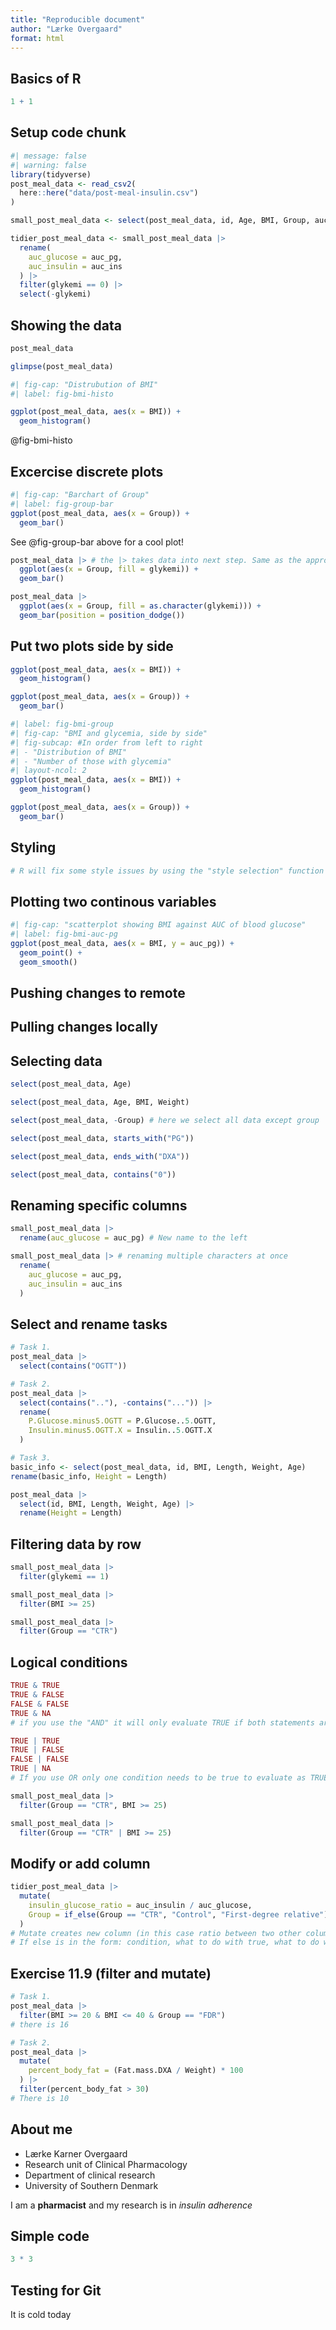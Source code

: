 ```yaml
---
title: "Reproducible document"
author: "Lærke Overgaard"
format: html
---
```


## Basics of R

```r
1 + 1
```
## Setup code chunk

```r
#| message: false
#| warning: false
library(tidyverse)
post_meal_data <- read_csv2(
  here::here("data/post-meal-insulin.csv")
)

small_post_meal_data <- select(post_meal_data, id, Age, BMI, Group, auc_pg, auc_ins, glykemi)

tidier_post_meal_data <- small_post_meal_data |>
  rename(
    auc_glucose = auc_pg,
    auc_insulin = auc_ins
  ) |>
  filter(glykemi == 0) |>
  select(-glykemi)
```
## Showing the data

```r
post_meal_data
```

```r
glimpse(post_meal_data)
```

```r
#| fig-cap: "Distrubution of BMI"
#| label: fig-bmi-histo

ggplot(post_meal_data, aes(x = BMI)) +
  geom_histogram()
```
@fig-bmi-histo

## Excercise discrete plots
```r
#| fig-cap: "Barchart of Group"
#| label: fig-group-bar
ggplot(post_meal_data, aes(x = Group)) +
  geom_bar()
```

See @fig-group-bar above for a cool plot!

```r
post_meal_data |> # the |> takes data into next step. Same as the approach above but nicer to look at.
  ggplot(aes(x = Group, fill = glykemi)) +
  geom_bar()
```
```r
post_meal_data |>
  ggplot(aes(x = Group, fill = as.character(glykemi))) +
  geom_bar(position = position_dodge())
```

## Put two plots side by side

```r
ggplot(post_meal_data, aes(x = BMI)) +
  geom_histogram()
```

```r
ggplot(post_meal_data, aes(x = Group)) +
  geom_bar()
```

```r
#| label: fig-bmi-group
#| fig-cap: "BMI and glycemia, side by side"
#| fig-subcap: #In order from left to right
#| - "Distribution of BMI"
#| - "Number of those with glycemia"
#| layout-ncol: 2
ggplot(post_meal_data, aes(x = BMI)) +
  geom_histogram()

ggplot(post_meal_data, aes(x = Group)) +
  geom_bar()
```
## Styling

```r
# R will fix some style issues by using the "style selection" function found in the panel
```

## Plotting two continous variables
```r
#| fig-cap: "scatterplot showing BMI against AUC of blood glucose"
#| label: fig-bmi-auc-pg
ggplot(post_meal_data, aes(x = BMI, y = auc_pg)) +
  geom_point() +
  geom_smooth()
```
## Pushing changes to remote

## Pulling changes locally

## Selecting data
```r
select(post_meal_data, Age)

select(post_meal_data, Age, BMI, Weight)

select(post_meal_data, -Group) # here we select all data except group

select(post_meal_data, starts_with("PG"))

select(post_meal_data, ends_with("DXA"))

select(post_meal_data, contains("0"))
```
## Renaming specific columns

```r
small_post_meal_data |>
  rename(auc_glucose = auc_pg) # New name to the left

small_post_meal_data |> # renaming multiple characters at once
  rename(
    auc_glucose = auc_pg,
    auc_insulin = auc_ins
  )
```

## Select and rename tasks

```r
# Task 1.
post_meal_data |>
  select(contains("OGTT"))

# Task 2.
post_meal_data |>
  select(contains(".."), -contains("...")) |>
  rename(
    P.Glucose.minus5.OGTT = P.Glucose..5.OGTT,
    Insulin.minus5.OGTT.X = Insulin..5.OGTT.X
  )

# Task 3.
basic_info <- select(post_meal_data, id, BMI, Length, Weight, Age)
rename(basic_info, Height = Length)

post_meal_data |>
  select(id, BMI, Length, Weight, Age) |>
  rename(Height = Length)
```
## Filtering data by row
```r
small_post_meal_data |>
  filter(glykemi == 1)

small_post_meal_data |>
  filter(BMI >= 25)

small_post_meal_data |>
  filter(Group == "CTR")
```
## Logical conditions
```r
TRUE & TRUE
TRUE & FALSE
FALSE & FALSE
TRUE & NA
# if you use the "AND" it will only evaluate TRUE if both statements are ture

TRUE | TRUE
TRUE | FALSE
FALSE | FALSE
TRUE | NA
# If you use OR only one condition needs to be true to evaluate as TRUE
```
```r
small_post_meal_data |>
  filter(Group == "CTR", BMI >= 25)

small_post_meal_data |>
  filter(Group == "CTR" | BMI >= 25)
```

## Modify or add column
```r
tidier_post_meal_data |>
  mutate(
    insulin_glucose_ratio = auc_insulin / auc_glucose,
    Group = if_else(Group == "CTR", "Control", "First-degree relative")
  )
# Mutate creates new column (in this case ratio between two other columns)
# If else is in the form: condition, what to do with true, what to do with false
```

## Exercise 11.9 (filter and mutate)
```r
# Task 1.
post_meal_data |>
  filter(BMI >= 20 & BMI <= 40 & Group == "FDR")
# there is 16

# Task 2.
post_meal_data |>
  mutate(
    percent_body_fat = (Fat.mass.DXA / Weight) * 100
  ) |>
  filter(percent_body_fat > 30)
# There is 10
```



## About me

- Lærke Karner Overgaard
- Research unit of Clinical Pharmacology
- Department of clinical research
- University of Southern Denmark

I am a **pharmacist** and my research is in *insulin adherence*

## Simple code

```r
3 * 3
```

## Testing for Git

It is cold today
